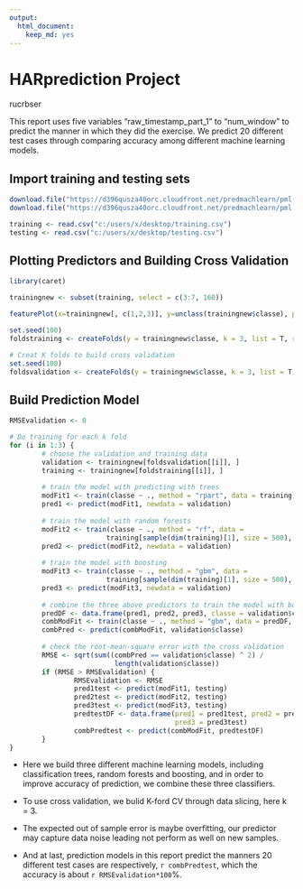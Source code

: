 ---
output: 
  html_document: 
    keep_md: yes
---
HARprediction Project
=====================
rucrbser

This report uses five variables "raw_timestamp_part_1" to "num_window" to predict the manner in which they did the exercise. We predict 20 different test cases through comparing accuracy among different machine learning models.


## Import training and testing sets

```{r}
download.file("https://d396qusza40orc.cloudfront.net/predmachlearn/pml-training.csv", destfile = "c:/users/x/desktop/training.csv")
download.file("https://d396qusza40orc.cloudfront.net/predmachlearn/pml-testing.csv", destfile = "c:/users/x/desktop/testing.csv")

training <- read.csv("c:/users/x/desktop/training.csv")
testing <- read.csv("c:/users/x/desktop/testing.csv")
```


## Plotting Predictors and Building Cross Validation

```{r}
library(caret)

trainingnew <- subset(training, select = c(3:7, 160))

featurePlot(x=trainingnew[, c(1,2,3)], y=unclass(trainingnew$classe), plot = "pairs")

set.seed(100)
foldstraining <- createFolds(y = trainingnew$classe, k = 3, list = T, returnTrain = T)

# Creat K folds to build cross validation
set.seed(100)
foldsvalidation <- createFolds(y = trainingnew$classe, k = 3, list = T, returnTrain = F)
```


## Build Prediction Model

```{r warning=FALSE}
RMSEvalidation <- 0

# Do training for each k fold
for (i in 1:3) {
        # choose the validation and training data
        validation <- trainingnew[foldsvalidation[[i]], ]
        training <- trainingnew[foldstraining[[i]], ]
        
        # train the model with predicting with trees
        modFit1 <- train(classe ~ ., method = "rpart", data = training)
        pred1 <- predict(modFit1, newdata = validation)
        
        # train the model with random forests
        modFit2 <- train(classe ~ ., method = "rf", data =    
                        training[sample(dim(training)[1], size = 500), ], prox = T)
        pred2 <- predict(modFit2, newdata = validation)
        
        # train the model with boosting
        modFit3 <- train(classe ~ ., method = "gbm", data = 
                        training[sample(dim(training)[1], size = 500), ], verbose = F)
        pred3 <- predict(modFit3, newdata = validation)
        
        # combine the three above predictors to train the model with boosting
        predDF <- data.frame(pred1, pred2, pred3, classe = validation$classe)
        combModFit <- train(classe ~ ., method = "gbm", data = predDF, verbose = F)
        combPred <- predict(combModFit, validation$classe)
        
        # check the root-mean-square error with the cross validation
        RMSE <- sqrt(sum((combPred == validation$classe) ^ 2) / 
                          length(validation$classe))
        if (RMSE > RMSEvalidation) {
                RMSEvalidation <- RMSE
                pred1test <- predict(modFit1, testing)
                pred2test <- predict(modFit2, testing)
                pred3test <- predict(modFit3, testing)
                predtestDF <- data.frame(pred1 = pred1test, pred2 = pred2test, 
                                         pred3 = pred3test)
                combPredtest <- predict(combModFit, predtestDF)
        }
}
```

* Here we build three different machine learning models, including classification trees, random forests and boosting, and in order to improve accuracy of prediction, we combine these three classifiers.

* To use cross validation, we bulid K-ford CV through data slicing, here k = 3.

* The expected out of sample error is maybe overfitting, our predictor may capture data noise leading not perform as well on new samples.

* And at last, prediction models in this report predict the manners 20 different test cases are respectively, `r combPredtest`, which the accuracy is about `r RMSEvalidation*100`%.
